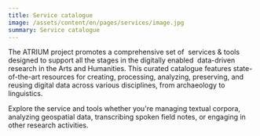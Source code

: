```yaml
---
title: Service catalogue
image: /assets/content/en/pages/services/image.jpg
summary: Service catalogue
---
```

The ATRIUM project promotes a comprehensive set of  services & tools designed to support all the stages in the digitally enabled  data-driven research in the Arts and Humanities. This curated catalogue features state-of-the-art resources for creating, processing, analyzing, preserving, and reusing digital data across various disciplines, from archaeology to linguistics.

Explore the service and tools whether you're managing textual corpora, analyzing geospatial data, transcribing spoken field notes, or engaging in other research activities.
